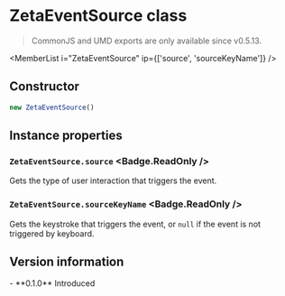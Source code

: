 <Module name="zeta-dom/events" />

# ZetaEventSource class

> CommonJS and UMD exports are only available since v0.5.13.

<ImportHint
    name="ZetaEventSource"
    module="zeta-dom/events"
    require="default.EventSource"
    global="zeta.EventSource"
    expanded
/>

<MemberList
    i="ZetaEventSource"
    ip={['source', 'sourceKeyName']}
/>

## Constructor

```javascript
new ZetaEventSource()
```

## Instance properties

### `ZetaEventSource.source` <Badge.ReadOnly />

Gets the type of user interaction that triggers the event.

### `ZetaEventSource.sourceKeyName` <Badge.ReadOnly />

Gets the keystroke that triggers the event, or `null` if the event is not triggered by keyboard.

## Version information

<VersionTimeline>
- **0.1.0** Introduced
</VersionTimeline>
